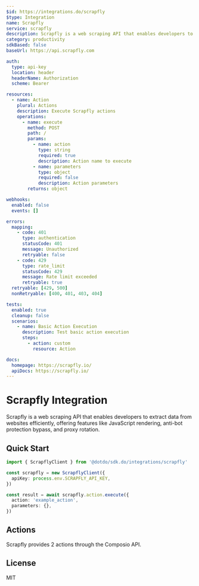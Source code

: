 ```yaml
---
$id: https://integrations.do/scrapfly
$type: Integration
name: Scrapfly
service: scrapfly
description: Scrapfly is a web scraping API that enables developers to extract data from websites efficiently, offering features like JavaScript rendering, anti-bot protection bypass, and proxy rotation.
category: productivity
sdkBased: false
baseUrl: https://api.scrapfly.com

auth:
  type: api-key
  location: header
  headerName: Authorization
  scheme: Bearer

resources:
  - name: Action
    plural: Actions
    description: Execute Scrapfly actions
    operations:
      - name: execute
        method: POST
        path: /
        params:
          - name: action
            type: string
            required: true
            description: Action name to execute
          - name: parameters
            type: object
            required: false
            description: Action parameters
        returns: object

webhooks:
  enabled: false
  events: []

errors:
  mapping:
    - code: 401
      type: authentication
      statusCode: 401
      message: Unauthorized
      retryable: false
    - code: 429
      type: rate_limit
      statusCode: 429
      message: Rate limit exceeded
      retryable: true
  retryable: [429, 500]
  nonRetryable: [400, 401, 403, 404]

tests:
  enabled: true
  cleanup: false
  scenarios:
    - name: Basic Action Execution
      description: Test basic action execution
      steps:
        - action: custom
          resource: Action

docs:
  homepage: https://scrapfly.io/
  apiDocs: https://scrapfly.io/
---
```


# Scrapfly Integration

Scrapfly is a web scraping API that enables developers to extract data from websites efficiently, offering features like JavaScript rendering, anti-bot protection bypass, and proxy rotation.

## Quick Start

```typescript
import { ScrapflyClient } from '@dotdo/sdk.do/integrations/scrapfly'

const scrapfly = new ScrapflyClient({
  apiKey: process.env.SCRAPFLY_API_KEY,
})

const result = await scrapfly.action.execute({
  action: 'example_action',
  parameters: {},
})
```

## Actions

Scrapfly provides 2 actions through the Composio API.

## License

MIT
